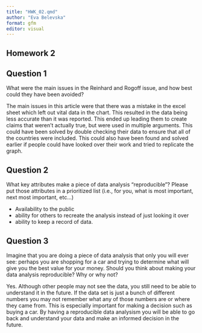 ```yaml
---
title: "HWK_02.qmd"
author: "Eva Belevska"
format: gfm
editor: visual
---
```


## Homework 2

## Question 1

What were the main issues in the Reinhard and Rogoff issue, and how best could they have been avoided?

The main issues in this article were that there was a mistake in the excel sheet which left out vital data in the chart. This resulted in the data being less accurate than it was reported. This ended up leading them to create claims that weren't actually true, but were used in multiple arguments. This could have been solved by double checking their data to ensure that all of the countries were included. This could also have been found and solved earlier if people could have looked over their work and tried to replicate the graph.

## Question 2

What key attributes make a piece of data analysis "reproducible"? Please put those attributes in a prioritized list (i.e., for you, what is most important, next most important, etc...)

-   Availability to the public
-   ability for others to recreate the analysis instead of just looking it over
-   ability to keep a record of data.

## Question 3

Imagine that you are doing a piece of data analysis that only you will ever see: perhaps you are shopping for a car and trying to determine what will give you the best value for your money. Should you think about making your data analysis reproducible? Why or why not?

Yes. Although other people may not see the data, you still need to be able to understand it in the future. If the data set is just a bunch of different numbers you may not remember what any of those numbers are or where they came from. This is especially important for making a decision such as buying a car. By having a reproducible data analysism you will be able to go back and understand your data and make an informed decision in the future.
